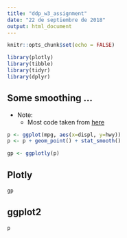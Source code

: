 ---
title: "ddp_w3_assignment"
date: "22 de septiembre de 2018"
output: html_document
---

```{r setup, include=FALSE}
knitr::opts_chunk$set(echo = FALSE)

library(plotly)
library(tibble)
library(tidyr)
library(dplyr)

```

## Some smoothing ...

* Note:
   * Most code taken from [here](https://plot.ly/ggplot2/stat_smooth/)
   
```{r}

p <- ggplot(mpg, aes(x=displ, y=hwy))
p <- p + geom_point() + stat_smooth()

gp <- ggplotly(p)
```

## Plotly
```{r, warning=FALSE}
gp
```


## ggplot2
```{r, warning=FALSE}
p
```



